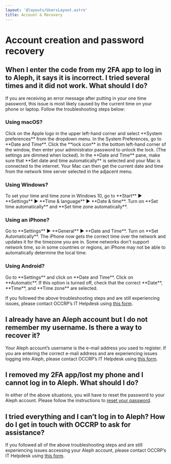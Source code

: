 ```yaml
---
layout: '@layouts/UsersLayout.astro'
title: Account & Recovery
---
```


# Account creation and password recovery

## When I enter the code from my 2FA app to log in to Aleph, it says it is incorrect. I tried several times and it did not work. What should I do?

If you are receiving an error message after putting in your one time password, this issue is most likely caused by the current time on your phone or laptop. Follow the troubleshooting steps below:

### Using macOS?

<Steps>
  <Step>
    Click on the Apple logo in the upper left-hand corner and select **System preferences** from the dropdown menu. In the System Preferences, go to **Date and Time**.
  </Step>

  <Step>
    Click the **lock icon** in the bottom left-hand corner of the window, then enter your administrator password to unlock the lock. (The settings are dimmed when locked).
  </Step>

  <Step>
    In the **Date and Time** pane, make sure that **Set date and time automatically** is selected and your Mac is connected to the internet. Your Mac can then get the current date and time from the network time server selected in the adjacent menu.
  </Step>
</Steps>

### Using Windows?

<Steps>
  <Step>
    To set your time and time zone in Windows 10, go to **Start** ▶ **Settings** ▶ **Time & language** ▶ **Date & time**.
  </Step>

  <Step>
    Turn on **Set time automatically** and **Set time zone automatically**.
  </Step>
</Steps>

### Using an iPhone?

<Steps>
  <Step>
    Go to **Settings** ▶ **General** ▶ **Date and Time**.
  </Step>

  <Step>
    Turn on **Set Automatically**. The iPhone now gets the correct time over the network and updates it for the timezone you are in. Some networks don't support network time, so in some countries or regions, an iPhone may not be able to automatically determine the local time.
  </Step>
</Steps>

### Using Android?

<Steps>
  <Step>
    Go to **Settings** and click on **Date and Time**.
  </Step>

  <Step>
    Click on **Automatic**. If this option is turned off, check that the correct **Date**, **Time**, and **Time zone** are selected.
  </Step>
</Steps>

If you followed the above troubleshooting steps and are still experiencing issues, please contact OCCRP’s IT Helpdesk using [this form](https://form.asana.com/?k=9e-nT6JyUfSivzqHwNhsDw&d=24418422500834). 

## I already have an Aleph account but I do not remember my username. Is there a way to recover it?

Your Aleph account’s username is the e-mail address you used to register. If you are entering the correct e-mail address and are experiencing issues logging into Aleph, please contact OCCRP’s IT Helpdesk using [this form](https://form.asana.com/?k=9e-nT6JyUfSivzqHwNhsDw&d=24418422500834).

## I removed my 2FA app/lost my phone and I cannot log in to Aleph. What should I do?

In either of the above situations, you will have to reset the password to your Aleph account. Please follow the instructions to [reset your password](http://localhost:3000/users/getting-started/account#reset-your-password).

## I tried everything and I can’t log in to Aleph? How do I get in touch with OCCRP to ask for assistance?

If you followed all of the above troubleshooting steps and are still experiencing issues accessing your Aleph account, please contact OCCRP’s IT Helpdesk using [this form](https://form.asana.com/?k=9e-nT6JyUfSivzqHwNhsDw&d=24418422500834). 
